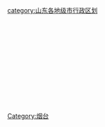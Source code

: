 [[Category:烟台|Category:烟台]]
{{catmore|烟台市|山东省烟台市}}
[[category:山东各地级市行政区划|category:山东各地级市行政区划]]
<br>{{hideh
|Head = 烟台各区县市所辖乡镇与街道
|FrameStyle   = border:solid 1px #0000ff;
|HeadStyle    = text-align:left;background:transparent;
|ContentStyle = background: #FFFFE0;
}}
{{edit|Template:烟台市芝罘区行政区划}}{{烟台市芝罘区行政区划|state=expanded}}<br>
{{edit|Template:烟台市福山区行政区划}}{{烟台市福山区行政区划|state=expanded}}<br>
{{edit|Template:烟台市牟平区行政区划}}{{烟台市牟平区行政区划|state=expanded}}<br>
{{edit|Template:烟台市莱山区行政区划}}{{烟台市莱山区行政区划|state=expanded}}<br>
{{edit|Template:龙口市行政区划}}{{龙口市行政区划|state=expanded}}<br>
{{edit|Template:莱阳市行政区划}}{{莱阳市行政区划|state=expanded}}<br>
{{edit|Template:莱州市行政区划}}{{莱州市行政区划|state=expanded}}<br>
{{edit|Template:招远市行政区划}}{{招远市行政区划|state=expanded}}<br>
{{edit|Template:蓬莱市行政区划}}{{蓬莱市行政区划|state=expanded}}<br>
{{edit|Template:栖霞市行政区划}}{{栖霞市行政区划|state=expanded}}<br>
{{edit|Template:海阳市行政区划}}{{海阳市行政区划|state=expanded}}<br>
{{edit|Template:长岛县行政区划}}{{长岛县行政区划|state=expanded}}<br>
{{hidef}}